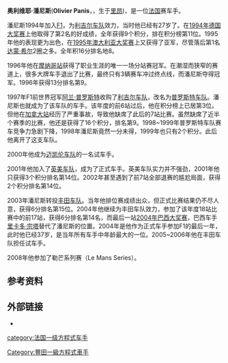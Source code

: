 {{noteTA
|G1=F1
|T=zh-hans:奥利维耶·潘尼斯;zh-tw:奧利維耶·潘尼斯;
|1=zh-hans:奥利维耶·潘尼斯;zh-tw:奧利維耶·潘尼斯;
}}
{{Former F1 driver |
  Name = 奥利维耶·潘尼斯 |
  Image = Olivier Panis 2002.jpg  |
  Caption = |
  Nationality = {{flagicon|France}} [[法国|法国]] |
  Years = 1994~1999,2001~2004|
  Team(s) = [[利吉尔车队|利吉尔车队]], [[普罗斯特车队|普罗斯特车队]], [[英美车队|英美车队]], [[丰田车队|丰田车队]] |
  Races = 158 (157起步)|
  Championships = 0 |
  Wins = 1 |
  Podiums = 5 |
  Poles = 0 |
  Fastest laps = 0 |
  Points = 76 |
  First race = [[1994年巴西大奖赛|1994年巴西大奖赛]] |
  First win = [[1996年摩纳哥大奖赛|1996年摩纳哥大奖赛]] |
  Last win = 1996年摩纳哥大奖赛 |
  Last race = [[2004年日本大奖赛|2004年日本大奖赛]] |
}}
'''奥利维耶·潘尼斯'''('''Olivier Panis'''，{{bd|1966年|9月2日||}}，生于[[里昂|里昂]])，是一位[[法国|法国]]赛车手。

潘尼斯1994年加入[[F1|F1]]，为[[利吉尔车队|利吉尔车队]]效力，当时他已经有27岁了。在[[1994年德国大奖赛|1994年德国大奖赛]]上他取得了第2名的好成绩，全年获得9个积分，排在积分榜第11位。1995年他的表现更为出色，在[[1995年澳大利亚大奖赛|1995年澳大利亚大奖赛]]上又获得了亚军，尽管落后第1名[[达蒙·希尔|达蒙·希尔]]2圈之多。全年积16分排名地8。

1996年他在[[1996年摩纳哥大奖赛|摩纳哥站]]获得了职业生涯的唯一一场分站赛冠军。在潮湿而狭窄的赛道上，很多大牌车手退出了比赛，最终只有3辆赛车冲过终点线，而潘尼斯夺得冠军。1996年获得13分排名第9。

1997年F1前世界冠军[[阿兰·普罗斯特|阿兰·普罗斯特]]收购了[[利吉尔车队|利吉尔车队]]，改名为[[普罗斯特车队|普罗斯特车队]]。潘尼斯也就成为了该车队的车手。该年度的前6站过后，他在积分榜上已居第3位。但他在[[1997年加拿大大奖赛|加拿大站]]经历了严重事故，导致他缺席了此后的7站比赛。虽然缺席了近半个赛季的比赛，他还是获得了16个积分，排名第9。1998~1999年普罗斯特车队赛车竞争力急剧下降，1998年潘尼斯竟然一分未得，1999年也只有2个积分。此后他离开了这支车队。

2000年他成为[[迈凯伦车队|迈凯伦车队]]的一名试车手。

2001年他加入了[[英美车队|英美车队]]，成为了正式车手。英美车队实力并不强劲，2001年他只获得3个积分排名第14位。2002年甚至遇到了前7站全部退赛的尴尬局面，获得2个积分排名第14位。

2003年潘尼斯转投[[丰田车队|丰田车队]]。当年他排位赛成绩出众，但正式比赛结果仍不尽人意，获得6分排名第15位。2004年他继续为丰田车队效力，参加了该年度18站比赛中的前17站，获得6分排名第14名，而最后一站[[2004年巴西大奖赛|2004年巴西大奖赛]]，巴西车手[[里卡多·宗塔|里卡多·宗塔]]替代了潘尼斯的位置。2004年是他作为正式车手参加F1的最后一年，此时他已经37岁，是当年所有车手中年龄最大的一位。2005~2006年他在丰田车队担任试车手。

2008年他参加了勒芒系列赛（Le Mans Series）。

== 参考资料 ==
{{reflist}}

== 外部链接 ==
* {{Official|http://www.olivier-panis.com/}}

{{丰田车队}}

{{DEFAULTSORT:Panis, Olivier}}
[[Category:豐田一級方程式車手|Category:豐田一級方程式車手]]
[[category:法国一级方程式车手|category:法国一级方程式车手]]